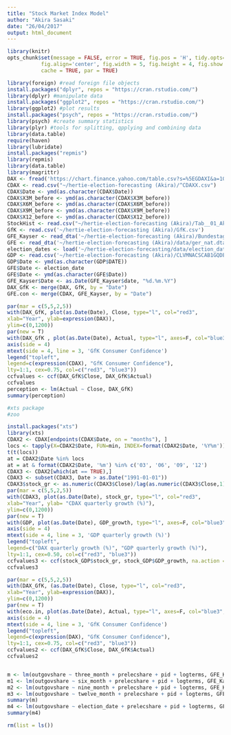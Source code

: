 ```yaml
---
title: "Stock Market Index Model"
author: "Akira Sasaki"
date: "26/04/2017"
output: html_document
---
```


```r
library(knitr)
opts_chunk$set(message = FALSE, error = TRUE, fig.pos = 'H', tidy.opts=list(width.cutoff=65), tidy=TRUE, fig.path='figs/', cache.path='cache/graphics-', 
           fig.align='center', fig.width = 5, fig.height = 4, fig.show = 'hold',
           cache = TRUE, par = TRUE)
```

```r
library(foreign) #read foreign file objects
install.packages("dplyr", repos = "https://cran.rstudio.com/")
library(dplyr) #manipulate data
install.packages("ggplot2", repos = "https://cran.rstudio.com/")
library(ggplot2) #plot results
install.packages("psych", repos = "https://cran.rstudio.com/")
library(psych) #create summary statistics
library(plyr) #tools for splitting, qpplying and combining data
library(data.table)
require(haven)
library(lubridate)
install.packages("repmis")
library(repmis)
library(data.table)
library(magrittr)
DAX <- fread('https://chart.finance.yahoo.com/table.csv?s=%5EGDAXI&a=10&b=26&c=1990&d=3&e=27&f=2017&g=d&ignore=.csv')
CDAX <- read.csv("~/hertie-election-forecasting (Akira)/^CDAXX.csv")
CDAX$Date <- ymd(as.character(CDAX$Date))
CDAX$X3M_before <- ymd(as.character(CDAX$X3M_before))
CDAX$X6M_before <- ymd(as.character(CDAX$X6M_before))
CDAX$X9M_before <- ymd(as.character(CDAX$X9M_before))
CDAX$X12_before <- ymd(as.character(CDAX$X12_before))
StockHist <- read.csv("~/hertie-election-forecasting (Akira)/Tab__01_Aktienindex__Dividendenrendite__Performance-Index__Index_der_Lebenshaltungskosten__Realer_Pe.csv")
GfK <- read.csv('~/hertie-election-forecasting (Akira)/GfK.csv')
GFE_Kayser <- read_dta('~/hertie-election-forecasting (Akira)/BundestagForecastReplicationData.dta')
GFE <- read_dta('~/hertie-election-forecasting (Akira)/data/ger_nat.dta')
election_dates <- load('~/hertie-election-forecasting/data/election_dates.RData')
GDP <- read.csv('~/hertie-election-forecasting (Akira)/CLVMNACSCAB1GQDE.csv')
GDP$Date <- ymd(as.character(GDP$DATE))
GFE$Date <- election_date
GFE$Date <- ymd(as.character(GFE$Date))
GFE_Kayser$Date <- as.Date(GFE_Kayser$date, "%d.%m.%Y")
DAX_GfK <- merge(DAX, GfK, by = "Date")
GFE.con <- merge(CDAX, GFE_Kayser, by = "Date")

```

```r
par(mar = c(5,5,2,5))
with(DAX_GfK, plot(as.Date(Date), Close, type="l", col="red3",
xlab="Year", ylab=expression(DAX)),
ylim=c(0,1200))
par(new = T)
with(DAX_GfK , plot(as.Date(Date), Actual, type="l", axes=F, col="blue3", xlab="Year", ylab=NA, cex=1.2))
axis(side = 4)
mtext(side = 4, line = 3, 'GfK Consumer Confidence')
legend("topleft",
legend=c(expression(CDAX), "GfK Consumer Confidence"),
lty=1:1, cex=0.75, col=c("red3", "blue3"))
ccfvalues <- ccf(DAX_GfK$Close, DAX_GfK$Actual)
ccfvalues
perception <- lm(Actual ~ Close, DAX_GfK)
summary(perception)

#xts package
#zoo
```

```r
install.packages("xts")
library(xts)
CDAX2 <- CDAX[endpoints(CDAX$Date, on = "months"), ]
locs <- tapply(X=CDAX2$Date, FUN=min, INDEX=format(CDAX2$Date, '%Y%m'))
t(t(locs))
at = CDAX2$Date %in% locs
at = at & format(CDAX2$Date, '%m') %in% c('03', '06', '09', '12')
CDAX3 <- CDAX2[which(at == TRUE),]
CDAX3 <- subset(CDAX3, Date > as.Date("1991-01-01"))
CDAX3$stock_gr <- as.numeric(CDAX3$Close)/lag(as.numeric(CDAX3$Close,1)-1)*100
par(mar = c(5,5,2,5))
with(CDAX3, plot(as.Date(Date), stock_gr, type="l", col="red3", 
xlab="Year", ylab= "CDAX quarterly growth (%)"), 
ylim=c(0,1200))
par(new = T)
with(GDP, plot(as.Date(Date), GDP_growth, type="l", axes=F, col="blue3", xlab="Year", ylab=NA, cex=1.2))
axis(side = 4)
mtext(side = 4, line = 3, 'GDP quarterly growth (%)')
legend("topleft",
legend=c("DAX quarterly growth (%)", "GDP quarterly growth (%)"),
lty=1:1, cex=0.50, col=c("red3", "blue3"))
ccfvalues3 <- ccf(stock_GDP$stock_gr, stock_GDP$GDP_growth, na.action = na.pass)
ccfvalues3
```

```r
par(mar = c(5,5,2,5))
with(DAX_GfK, (as.Date(Date), Close, type="l", col="red3",
xlab="Year", ylab=expression(DAX)),
ylim=c(0,1200))
par(new = T)
with(eco.in, plot(as.Date(Date), Actual, type="l", axes=F, col="blue3", xlab="Year", ylab=NA, cex=1.2))
axis(side = 4)
mtext(side = 4, line = 3, 'GfK Consumer Confidence')
legend("topleft",
legend=c(expression(DAX), "GfK Consumer Confidence"),
lty=1:1, cex=0.75, col=c("red3", "blue3"))
ccfvalues2 <- ccf(DAX_GfK$Close, DAX_GfK$Actual)
ccfvalues2
```

```r

```

```r
m <- lm(outgovshare ~ three_month + prelecshare + pid + logterms, GFE_Kayser)
m1 <- lm(outgovshare ~ six_month + prelecshare + pid + logterms, GFE_Kayser)
m2 <- lm(outgovshare ~ nine_month + prelecshare + pid + logterms, GFE_Kayser)
m3 <- lm(outgovshare ~ twelve_month + prelecshare + pid + logterms, GFE_Kayser)
summary(m)
m4 <- lm(outgovshare ~ election_date + prelecshare + pid + logterms, GFE_Kayser)
summary(m4)
```


```r
rm(list = ls())
```

